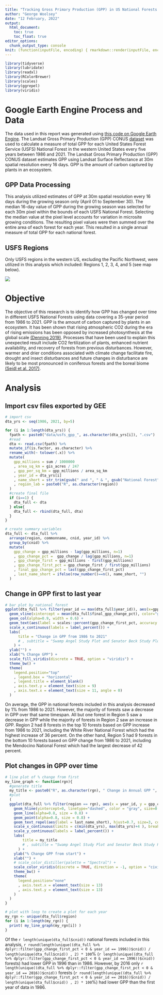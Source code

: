 ```yaml
---
title: "Tracking Gross Primary Production (GPP) in US National Forests over a 36-year period"
author: "George Woolsey"
date: "12 February, 2022"
output: 
  html_document:
    toc: true
    toc_float: true
editor_options: 
  chunk_output_type: console
knit: (function(inputFile, encoding) { rmarkdown::render(inputFile, encoding = encoding, output_file = file.path(dirname(inputFile), 'index.html')) })
---
```


```r
library(tidyverse)
library(lubridate)
library(readxl)
library(RColorBrewer)
library(scales)
library(ggrepel)
library(viridis)

```


# Google Earth Engine Process and Data

The data used in this report was generated using [this code on Google Earth Engine](https://code.earthengine.google.com/f808f80e1c81b6931d689ae0ffb4c345). The Landsat Gross Primary Production (GPP) CONUS [dataset](https://doi.org/10.1002/rse2.74) was used to calculate a measure of total GPP for each United States Forest Service (USFS) National Forest in the western United States every five years between 1986 and 2021. The Landsat Gross Primary Production (GPP) CONUS dataset estimates GPP using Landsat Surface Reflectance at 30m spatial resolution every 16 days. GPP is the amount of carbon captured by plants in an ecosystem.

## GPP Data Processing

This analysis utilized estimates of GPP at 30m spatial resolution every 16 days during the growing season only (April 01 to September 30). The median 16-day value of GPP during the growing season was selected for each 30m pixel within the bounds of each USFS National Forest. Selecting the median value at the pixel level accounts for variation in microsite growing conditions. The resulting pixel values were then summed over the entire area of each forest for each year. This resulted in a single annual measure of total GPP for each national forest.

## USFS Regions

Only USFS regions in the western US, excluding the Pacific Northwest, were utilized in this analysis which included: Regions 1, 2, 3, 4, and 5 (see map below).

![](https://www.researchgate.net/profile/Christopher-Woodall-2/publication/228672943/figure/fig1/AS:301894162501634@1448988585910/Map-of-USDA-Forest-Service-National-Forest-System-regions.png)

# Objective

The objective of this research is to identify how GPP has changed over time in different USFS National Forests using data covering a 35-year period from 1986 to 2021. GPP is the amount of carbon captured by plants in an ecosystem. It has been shown that rising atmospheric CO2 during the era of rising emissions has been opposed by increased photosynthesis at the global scale [(Denning 2019)](https://www.annualreviews.org/doi/pdf/10.1146/annurev-earth-032320-092010?casa_token=gGGx0JeUV04AAAAA:7CfzYJHR6SXSnvFbkcAAWq9Me4G9ZZFHkzymlBUIWjCOVy9KCGL9PahQIb5jY6cdDnvKih_HDrjQUA). Processes that have been used to explain this unexpected result include CO2 fertilization of plants, enhanced nutrient availability, and recovery of forests from previous disturbances. However, warmer and drier conditions associated with climate change facilitate fire, drought and insect disturbances and future changes in disturbance are likely to be most pronounced in coniferous forests and the boreal biome [(Seidl et al. 2017)](https://www.nature.com/articles/nclimate3303).


# Analysis

## Import csv files exported by GEE

```r

# import csv
dta_yrs <- seq(1986, 2021, by=5)

for (i in 1:length(dta_yrs)) {
  fpath <- paste0("data/usfs_gpp_", as.character(dta_yrs[i]), ".csv")
  #read
  dta <- read.csv(fpath) %>% 
  mutate_if(is.factor, as.character) %>% 
  rename_with(~ tolower(.x)) %>% 
  mutate(
    gpp_millions = sum / 1000000
    , area_sq_km = gis_acres / 247
    , gpp_per_sq_km = gpp_millions / area_sq_km
    , year_id = dta_yrs[i]
    , name_short = str_trim(gsub(" and ", " & ", gsub("National Forest", "", gsub("National Forests", "", commonname))))
    , region_lab = paste0("R", as.character(region))
  )
  #create final file
  if (i==1) {
    dta_full <- dta  
  } else{
    dta_full <- rbind(dta_full, dta)
  }
}

# create summary variables
dta_full <- dta_full %>% 
  arrange(region, commonname, cnid, year_id) %>% 
  group_by(cnid) %>% 
  mutate(
    gpp_change = gpp_millions - lag(gpp_millions, n=1)
    , gpp_change_pct =  gpp_change / lag(gpp_millions, n=1)
    , gpp_change_first = gpp_millions - first(gpp_millions)
    , gpp_change_first_pct = gpp_change_first / first(gpp_millions)
    , final_gpp_change_pct = last(gpp_change_first_pct)
    , last_name_short = ifelse(row_number()==n(), name_short, "")
  )

```

## Change in GPP first to last year

```r
# bar plot by national forest
ggplot(dta_full %>% filter(year_id == max(dta_full$year_id)), aes(x=gpp_change_first_pct , y = reorder(name_short, -gpp_change_first_pct), fill = region_lab)) +
  geom_vline(xintercept = mean(dta_full$final_gpp_change_pct), color="gray", linetype="dashed") +
  geom_col(alpha=0.9, width = 0.6) + 
  geom_text(aes(label = scales::percent(gpp_change_first_pct, accuracy = 1L)), colour = "black", angle = 0, size = 3, hjust = "top") +
  scale_x_continuous(labels = label_percent()) +
  labs(
      title = "Change in GPP from 1986 to 2021"
      # , subtitle = "Swamp Angel Study Plot and Senator Beck Study Plot"
    ) +
  ylab("") +
  xlab("% Change GPP") +
  scale_fill_viridis(discrete = TRUE, option = "viridis") +
  theme_bw() +
  theme(
    legend.position="top"
    , legend.box = "horizontal"
    , legend.title = element_blank()
    , axis.text.y = element_text(size = 9)
    , axis.text.x = element_text(size = 11, angle = 0)
  )

```

On average, the GPP in national forests included in this analysis decreased by 1% from 1986 to 2021. However, the majority of forests saw a decrease in GPP over that same timespan. All but one forest in Region 5 saw a decrease in GPP while the majority of forests in Region 2 saw an increase in GPP. Region 2 had 8 forests in the top 10 forests based on GPP increase from 1986 to 2021, including the White River National Forest which had the highest increase of 36 percent. On the other hand, Region 5 had 9 forests in the bottom 10 forests based on GPP change from 1986 to 2021, including the Mendocino National Forest which had the largest decrease of 42 percent.

## Plot changes in GPP over time

```r
# line plot of % change from first
my_line_graph <- function(rgn){
  #generate title
  my_title <- paste0("R", as.character(rgn), " Change in Annual GPP ", as.character(min(dta_yrs)), "-" , as.character(max(dta_yrs)))
  #plot
  (  
  ggplot(dta_full %>% filter(region == rgn), aes(x = year_id, y = gpp_change_first_pct, color = as.factor(final_gpp_change_pct))) +
    geom_hline(yintercept=0, linetype="dashed", color = "gray", size=0.8) +
    geom_line(alpha=0.8, size = 0.8) + 
    geom_point(alpha=0.8, size = 0.8) + 
    geom_text_repel(aes(label = last_name_short), hjust=0.7, size=3, color="black") +
    scale_x_continuous(limits = c(min(dta_yrs), max(dta_yrs)+4 ), breaks = dta_yrs) +
    scale_y_continuous(labels = label_percent()) +
    labs(
        title = my_title
        # , subtitle = "Swamp Angel Study Plot and Senator Beck Study Plot"
      ) +
    ylab("% Change GPP from start") +
    xlab("") +
    # scale_color_distiller(palette = "Spectral") +
    scale_color_viridis(discrete = TRUE, direction = -1, option = "cividis") +
    theme_bw() +
    theme(
      legend.position="none"
      , axis.text.x = element_text(size = 13)
      , axis.text.y = element_text(size = 13)
    )
  )
}

# plot with loop to create a plot for each year
my_rgn <- unique(dta_full$region)
for (i in 1:length(my_rgn)) {
  print( my_line_graph(my_rgn[i]) )
}

```

Of the `r length(unique(dta_full$cnid))` national forests included in this analysis, `r round(length(unique((dta_full %>% dplyr::filter(gpp_change_first_pct < 0 & year_id == 1996))$cnid)) / length(unique(dta_full$cnid)) , 2) * 100`% (`r length(unique((dta_full %>% dplyr::filter(gpp_change_first_pct < 0 & year_id == 1996))$cnid))` forests) had lower GPP in 1996 than in 1986. However, by 2016 only `r length(unique((dta_full %>% dplyr::filter(gpp_change_first_pct < 0 & year_id == 2016))$cnid))` forests (`r round(length(unique((dta_full %>% dplyr::filter(gpp_change_first_pct < 0 & year_id == 2016))$cnid)) / length(unique(dta_full$cnid)) , 2) * 100`%) had lower GPP than the first year of data in 1986.